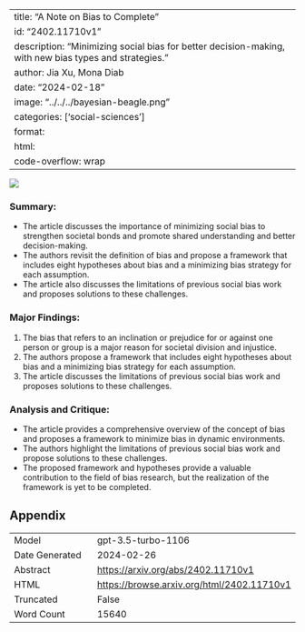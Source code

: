 
---
title: "A Note on Bias to Complete"
id: "2402.11710v1"
description: "Minimizing social bias for better decision-making, with new bias types and strategies."
author: Jia Xu, Mona Diab
date: "2024-02-18"
image: "../../../bayesian-beagle.png"
categories: ['social-sciences']
format:
  html:
    code-overflow: wrap
---

![](../../../bayesian-beagle.png)

### **Summary:**
- The article discusses the importance of minimizing social bias to strengthen societal bonds and promote shared understanding and better decision-making.
- The authors revisit the definition of bias and propose a framework that includes eight hypotheses about bias and a minimizing bias strategy for each assumption.
- The article also discusses the limitations of previous social bias work and proposes solutions to these challenges.

### **Major Findings:**
1. The bias that refers to an inclination or prejudice for or against one person or group is a major reason for societal division and injustice.
2. The authors propose a framework that includes eight hypotheses about bias and a minimizing bias strategy for each assumption.
3. The article discusses the limitations of previous social bias work and proposes solutions to these challenges.

### **Analysis and Critique:**
- The article provides a comprehensive overview of the concept of bias and proposes a framework to minimize bias in dynamic environments.
- The authors highlight the limitations of previous social bias work and propose solutions to these challenges.
- The proposed framework and hypotheses provide a valuable contribution to the field of bias research, but the realization of the framework is yet to be completed.

## Appendix

|          |          |
|----------|----------|
| Model     | gpt-3.5-turbo-1106       |
| Date Generated     | 2024-02-26       |
| Abstract | [https://arxiv.org/abs/2402.11710v1](https://arxiv.org/abs/2402.11710v1)        |
| HTML     | [https://browse.arxiv.org/html/2402.11710v1](https://browse.arxiv.org/html/2402.11710v1)       |
| Truncated       | False       |
| Word Count       | 15640       |